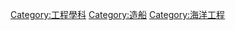 {{Commonscat|Naval architecture}}

[[Category:工程學科|Category:工程學科]]
[[Category:造船|Category:造船]]
[[Category:海洋工程|Category:海洋工程]]